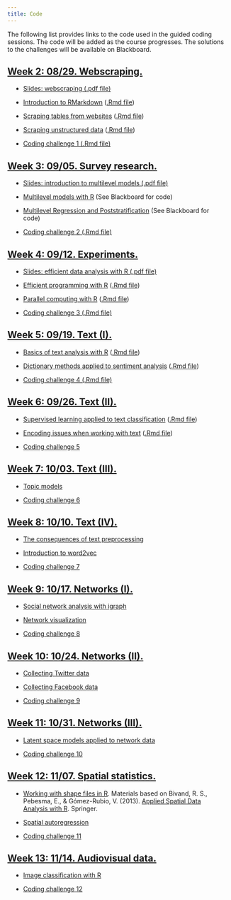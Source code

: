 ```yaml
---
title: Code
---
```


The following list provides links to the code used in the guided coding sessions. The code will be added as the course progresses. The solutions to the challenges will be available on Blackboard.

<div class="panel-group">
<div class="panel panel-default">
<div class="panel-heading">
<h2 id="week-2" class="panel-title">
<a data-toggle="collapse" href="#collapse2">Week 2: 08/29. Webscraping.</a>
</h2>
</div>
<div id="collapse2" class="panel-collapse collapse in" style="margin:12px">

<ul>
<li><p><a href="slides/03-scraping.pdf">Slides: webscraping (.pdf file)</a></p>
</li>
<li><p><a href="code/00-setup.html">Introduction to RMarkdown</a> (<a href="code/00-setup.Rmd">.Rmd file</a>)</p>
</li>
<li><p><a href="code/01-scraping-tables.html">Scraping tables from websites</a> (<a href="code/01-scraping-tables.Rmd">.Rmd file</a>)</p>
</li>
<li><p><a href="code/02-scraping-unstructured-data.html">Scraping unstructured data</a> (<a href="code/02-scraping-unstructured-data.Rmd">.Rmd file</a>)</p>
</li>
<li><p><a href="challenges/challenge1.Rmd">Coding challenge 1 (.Rmd file)</a></p>
</li>
</ul>
</div>
</div>
</div>

<div class="panel-group">
<div class="panel panel-default">
<div class="panel-heading">
<h2 id="week-3" class="panel-title">
<a data-toggle="collapse" href="#collapse3">Week 3: 09/05. Survey research.</a>
</h2>
</div>
<div id="collapse3" class="panel-collapse collapse in" style="margin:12px">

<ul>
<li><p><a href="slides/04-multilevel.pdf">Slides: introduction to multilevel models (.pdf file)</a></p>
</li>
<li><p><a href="">Multilevel models with R</a> (See Blackboard for code)</p>
</li>
<li><p><a href="">Multilevel Regression and Poststratification</a> (See Blackboard for code)</p>
</li>
<li><p><a href="challenges/challenge2.Rmd">Coding challenge 2 (.Rmd file)</a></p>
</li>
</ul>
</div>
</div>
</div>



<div class="panel-group">
<div class="panel panel-default">
<div class="panel-heading">
<h2 id="week-4" class="panel-title">
<a data-toggle="collapse" href="#collapse4">Week 4: 09/12. Experiments.</a>
</h2>
</div>
<div id="collapse4" class="panel-collapse collapse in" style="margin:12px">

<ul>
<li><p><a href="slides/06-parallel.pdf">Slides: efficient data analysis with R (.pdf file)</a></p>
</li>

<li><p><a href="code/05-efficient-programming.html">Efficient programming with R</a> (<a href="code/05-efficient-programming.Rmd">.Rmd file</a>)</p>
</li>
<li><p><a href="code/06-parallel-computing.html">Parallel computing with R</a> (<a href="code/06-parallel-computing.Rmd">.Rmd file</a>)</p>
</li>
</li>
<li><p><a href="challenges/challenge3.Rmd">Coding challenge 3 (.Rmd file)</a></p>
</li>
</ul>
</div>
</div>
</div>



<div class="panel-group">
<div class="panel panel-default">
<div class="panel-heading">
<h2 id="week-5" class="panel-title">
<a data-toggle="collapse" href="#collapse5">Week 5: 09/19. Text (I).</a>
</h2>
</div>
<div id="collapse5" class="panel-collapse collapse in" style="margin:12px">

<ul>

<li><p><a href="code/07-text-intro.html">Basics of text analysis with R</a> (<a href="code/07-text-intro.Rmd">.Rmd file</a>)</p>
</li>
<li><p><a href="code/08-dictionary-methods.html">Dictionary methods applied to sentiment analysis</a> (<a href="code/08-dictionary-methods.Rmd">.Rmd file</a>)</p>
</li>
<li><p><a href="challenges/challenge4.Rmd">Coding challenge 4 (.Rmd file)</a></p>
</li>
</ul>
</div>
</div>
</div>


<div class="panel-group">
<div class="panel panel-default">
<div class="panel-heading">
<h2 id="week-6" class="panel-title">
<a data-toggle="collapse" href="#collapse6">Week 6: 09/26. Text (II).</a>
</h2>
</div>
<div id="collapse6" class="panel-collapse collapse in" style="margin:12px">

<ul>
<li><p><a href="code/09-supervised-learning.html">Supervised learning applied to text classification</a> (<a href="code/09-supervised-learning.Rmd">.Rmd file</a>)</p>
</li>
<li><p><a href="code/10-encoding-issues.html">Encoding issues when working with text</a> (<a href="code/10-encoding-issues.Rmd">.Rmd file</a>)</p>
</li>
<li><p><a href="challenges/challenge5.Rmd">Coding challenge 5</a></p>
</li>
</ul>
</div>
</div>
</div>


<div class="panel-group">
<div class="panel panel-default">
<div class="panel-heading">
<h2 id="week-7" class="panel-title">
<a data-toggle="collapse" href="#collapse7">Week 7: 10/03. Text (III).</a>
</h2>
</div>
<div id="collapse1" class="panel-collapse collapse in" style="margin:12px">


<ul>
<li><p><a href="">Topic models</a></p>
</li>
<li><p><a href="">Coding challenge 6</a></p>
</li>
</ul>
</div>
</div>
</div>

<div class="panel-group">
<div class="panel panel-default">
<div class="panel-heading">
<h2 id="week-8" class="panel-title">
<a data-toggle="collapse" href="#collapse8">Week 8: 10/10. Text (IV).</a>
</h2>
</div>
<div id="collapse8" class="panel-collapse collapse in" style="margin:12px">


<ul>
<li><p><a href="">The consequences of text preprocessing</a></p>
</li>
<li><p><a href="">Introduction to word2vec</a></p>
</li>
<li><p><a href="">Coding challenge 7</a></p>
</li>
</ul>
</div>
</div>
</div>


<div class="panel-group">
<div class="panel panel-default">
<div class="panel-heading">
<h2 id="week-9" class="panel-title">
<a data-toggle="collapse" href="#collapse9">Week 9: 10/17. Networks (I).</a>
</h2>
</div>
<div id="collapse9" class="panel-collapse collapse in" style="margin:12px">


<ul>
<li><p><a href="">Social network analysis with igraph</a></p>
</li>
<li><p><a href="">Network visualization</a></p>
</li>
<li><p><a href="">Coding challenge 8</a></p>
</li>
</ul>
</div>
</div>
</div>


<div class="panel-group">
<div class="panel panel-default">
<div class="panel-heading">
<h2 id="week-10" class="panel-title">
<a data-toggle="collapse" href="#collapse10">Week 10: 10/24. Networks (II).</a>
</h2>
</div>
<div id="collapse10" class="panel-collapse collapse in" style="margin:12px">


<ul>
<li><p><a href="">Collecting Twitter data</a></p>
</li>
<li><p><a href="">Collecting Facebook data</a></p>
</li>
<li><p><a href="">Coding challenge 9</a></p>
</li>
</ul>
</div>
</div>
</div>



<div class="panel-group">
<div class="panel panel-default">
<div class="panel-heading">
<h2 id="week-11" class="panel-title">
<a data-toggle="collapse" href="#collapse11">Week 11: 10/31. Networks (III).</a>
</h2>
</div>
<div id="collapse11" class="panel-collapse collapse in" style="margin:12px">


<ul>
<li><p><a href="">Latent space models applied to network data</a></p>
</li>
<li><p><a href="">Coding challenge 10</a></p>
</li>
</ul>
</div>
</div>
</div>


<div class="panel-group">
<div class="panel panel-default">
<div class="panel-heading">
<h2 id="week-12" class="panel-title">
<a data-toggle="collapse" href="#collapse12">Week 12: 11/07. Spatial statistics.</a>
</h2>
</div>
<div id="collapse12" class="panel-collapse collapse in" style="margin:12px">


<ul>
<li><p><a href="">Working with shape files in R</a>. Materials based on Bivand, R. S., Pebesma, E., & Gómez-Rubio, V. (2013). <a href="http://usc.summon.serialssolutions.com/#!/search?bookMark=ePnHCXMw42JgAfZbU5lBe6iARb856Dx20BgbsGIG3YhiwgEbAAHNwAFTDyeDCrS9pVAMWkOcmKMAWhupkAg9k0MBNB6pEMTNoODmGuLsoVtanBwP2SIIrSKK40EdKkvQziGCSgBvtSyc">Applied Spatial Data Analysis with R</a>. Springer.</p>
</li>
<li><p><a href="">Spatial autoregression</a></p>
</li>
<li><p><a href="">Coding challenge 11</a></p>
</li>
</ul>
</div>
</div>
</div>


<div class="panel-group">
<div class="panel panel-default">
<div class="panel-heading">
<h2 id="week-13" class="panel-title">
<a data-toggle="collapse" href="#collapse13">Week 13: 11/14. Audiovisual data.</a>
</h2>
</div>
<div id="collapse13" class="panel-collapse collapse in" style="margin:12px">

<ul>
<li><p><a href="">Image classification with R</a></p>
</li>
<li><p><a href="">Coding challenge 12</a></p>
</li>
</ul>
</div>
</div>
</div>
